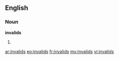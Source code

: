 ==English==

===Noun===
'''invalids'''

#{{plural of|[[invalid]]}}

[[ar:invalids]]
[[eo:invalids]]
[[fr:invalids]]
[[my:invalids]]
[[vi:invalids]]